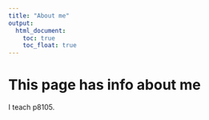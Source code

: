 ```yaml
---
title: "About me"
output: 
  html_document:
    toc: true
    toc_float: true
---
```


# This page has info about me

I teach p8105.




